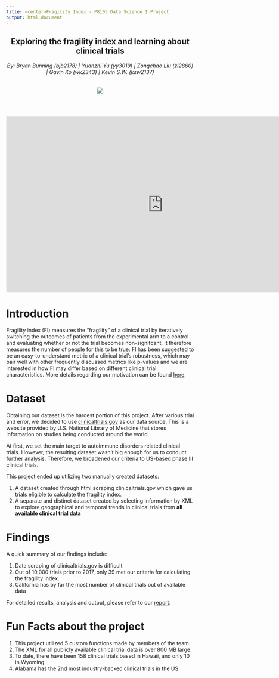 ```yaml
---
title: <center>Fragility Index - P8105 Data Science I Project 
output: html_document
---
```


<h2 style="text-align: center;" markdown="1">Exploring the fragility index and learning about clinical trials</h2>
<h6 style="text-align: center;" markdown="1">By: Bryan Bunning (bjb2178)  |  Yuanzhi Yu (yy3019)  |  Zongchao Liu (zl2860)  |  Gavin Ko (wk2343)  |  Kevin S.W. (ksw2137)</h6>
<center><a href=""><img src="image/title-image.webp"></a></center>

<br></br>

<div align="center">
   <iframe width="840" height="472" src="https://www.youtube.com/embed/KKhuoAeDe7s" frameborder="0" allow="accelerometer; autoplay; encrypted-media; gyroscope; picture-in-picture" allowfullscreen></iframe>
</div>

# Introduction

Fragility index (FI) measures the "fragility" of a clinical trial by iteratively switching the outcomes of patients from the experimental arm to a control and evaluating whether or not the trial becomes non-signifcant. It therefore measures the number of people for this to be true. FI has been suggested to be an easy-to-understand metric of a clinical trial’s robustness, which may pair well with other frequently discussed metrics like p-values and we are interested in how FI may differ based on different clinical trial characteristics. More details regarding our motivation can be found [here](proj_background.html).

# Dataset

Obtaining our dataset is the hardest portion of this project. After various trial and error, we decided to use [clinicaltrials.gov](https://clinicaltrials.gov) as our data source. This is a website provided by U.S. National Library of Medicine that stores information on studies being conducted around the world. 

At first, we set the main target to autoimmune disorders related clinical trials. However, the resulting dataset wasn't big enough for us to conduct further analysis. Therefore, we broadened our criteria to US-based phase III clinical trials. 

This project ended up utilizing two manually created datasets:

1. A dataset created through html scraping clinicaltrials.gov which gave us trials eligible to calculate the fragility index.
2. A separate and distinct dataset created by selecting information by XML to explore geographical and temporal trends in clinical trials from **all available clinical trial data**

# Findings

A quick summary of our findings include:     

1.  Data scraping of clinicaltrials.gov is difficult
2.  Out of 10,000 trials prior to 2017, only 39 met our criteria for calculating the fragility index. 
3.  California has by far the most number of clinical trials out of available data

For detailed results, analysis and output, please refer to our [report](report.html).

# Fun Facts about the project

1. This project utilized 5 custom functions made by members of the team. 
2. The XML for all publicly available clinical trial data is over 800 MB large.
3. To date, there have been 158 clinical trials based in Hawaii, and only 10 in Wyoming.
4. Alabama has the 2nd most industry-backed clinical trials in the US.